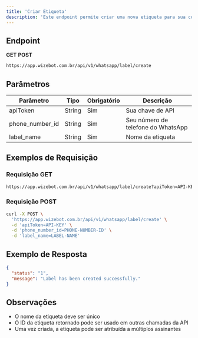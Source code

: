 ```yaml
---
title: 'Criar Etiqueta'
description: 'Este endpoint permite criar uma nova etiqueta para sua conta do WhatsApp Business.'
---
```


## Endpoint

<Icon icon="circle-right" color="#34D399" size={20} /> **GET** 
<Icon icon="circle-right" color="#F87171" size={20} /> **POST**

```bash
https://app.wizebot.com.br/api/v1/whatsapp/label/create
```

## Parâmetros

| Parâmetro | Tipo | Obrigatório | Descrição |
|-----------|------|-------------|-----------|
| apiToken | String | Sim | Sua chave de API |
| phone_number_id | String | Sim | Seu número de telefone do WhatsApp |
| label_name | String | Sim | Nome da etiqueta |

## Exemplos de Requisição

### <Icon icon="circle-right" color="#34D399" size={20} /> Requisição GET

```bash
https://app.wizebot.com.br/api/v1/whatsapp/label/create?apiToken=API-KEY&phone_number_id=PHONE-NUMBER-ID&label_name=LABEL-NAME
```

### <Icon icon="circle-right" color="#F87171" size={20} /> Requisição POST

```bash
curl -X POST \
  'https://app.wizebot.com.br/api/v1/whatsapp/label/create' \
  -d 'apiToken=API-KEY' \
  -d 'phone_number_id=PHONE-NUMBER-ID' \
  -d 'label_name=LABEL-NAME'
```

## Exemplo de Resposta

```json
{
  "status": "1",
  "message": "Label has been created successfully."
}
```

## Observações

- O nome da etiqueta deve ser único
- O ID da etiqueta retornado pode ser usado em outras chamadas da API
- Uma vez criada, a etiqueta pode ser atribuída a múltiplos assinantes
